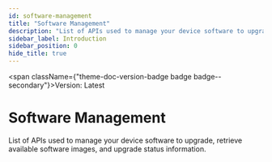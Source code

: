 ```yaml
---
id: software-management
title: "Software Management"
description: "List of APIs used to manage your device software to upgrade, retrieve available software images, and upgrade status information."
sidebar_label: Introduction
sidebar_position: 0
hide_title: true
---
```



<span className={"theme-doc-version-badge badge badge--secondary"}>Version: Latest</span>

# Software Management



List of APIs used to manage your device software to upgrade, retrieve available software images, and upgrade status information.


      